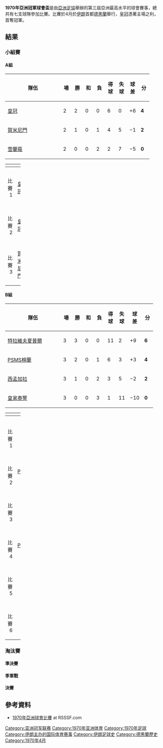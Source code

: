 {{Infobox 國際足球賽事賽季
| tourney_name          = 亞洲冠軍球會盃
| year                  = 1970
| image                 = 
| size                  = 
| caption               = 
| edition               = 3
| defending_champ_other = {{flagicon|ISR}} [[特拉維夫馬卡比足球會|特拉維夫馬卡比]]
| dates                 = 1970年4月1日–4月10日
| num_teams             = 7 隊
| associations          = 7
| champion_other        = {{flagicon|IRN|1964}} [[艾斯迪格拿足球俱樂部|皇冠]]
| count                 = 1
| second_other          = {{flagicon|ISR}} [[特拉維夫夏普爾足球會|特拉維夫夏普爾]]
| third_other           = {{flagicon|LIB}} [[賀米尼門貝魯特足球會|賀米尼門]]
| fourth_other          = {{flagicon|IDN}} [[PSMS棉蘭足球俱樂部|PSMS棉蘭]]
| matches               = 12
| goals                 = 39
| attendance            = 
| top_scorer            = 
| player                = 
| prevseason            = [[1969年亞洲冠軍球會盃|1969]]
| nextseason            = [[1971年亞洲冠軍球會盃|1971]]
}}

'''1970年亞洲冠軍球會盃'''是由[[亞洲足協|亞洲足協]]舉辦的第三屆亞洲最高水平的球會賽事，總共有七支球隊參加比賽。比賽於4月於[[伊朗|伊朗]]首都[[德黑蘭|德黑蘭]]舉行，[[艾斯迪格拿足球俱樂部|皇冠]]憑著主場之利，首奪冠軍。

== 結果 ==
=== 小組賽 ===
==== A組 ====
{| class="wikitable" style="text-align: center;"
|-
!width="165"|隊伍
!width="20"|場
!width="20"|勝
!width="20"|和
!width="20"|負
!width="20"|得球
!width="20"|失球
!width="20"|球差
!width="20"|分
|-bgcolor=lightgreen
|style="text-align:left;"|{{flagicon|IRN|variant=1964}} [[艾斯迪格拿足球俱樂部|皇冠]]
|2||2||0||0||6||0||+6||'''4'''
|-bgcolor=lightgreen
|style="text-align:left;"|{{flagicon|LIB}} [[賀米尼門貝魯特足球會|賀米尼門]]
|2||1||0||1||4||5||−1||'''2'''
|-
|style="text-align:left;"|{{flagicon|MAS}} [[雪蘭莪足球會|雪蘭莪]]
|2||0||0||2||2||7||−5||'''0'''
|}
{| width=100% cellspacing=1
!width=10%|
!width=20%|
!width=12%|
!width=20%|
!
|- style=font-size:90%
|align=right|比賽1
|align=right|[[艾斯迪格拿足球俱樂部|皇冠]]
|align=center| '''3–0''' 
|[[賀米尼門貝魯特足球會|賀米尼門]]
|- style=font-size:90%
|align=right|比賽2
|align=right|[[艾斯迪格拿足球俱樂部|皇冠]]
|align=center| '''3–0''' 
|[[雪蘭莪足球會|雪蘭莪]]
|-
|- style=font-size:90%
|align=right|比賽3
|align=right|[[賀米尼門貝魯特足球會|賀米尼門]]
|align=center| '''4–2''' 
|[[雪蘭莪足球會|雪蘭莪]]
|}

==== B組 ====
{| class="wikitable" style="text-align: center;"
|-
!width="165"|隊伍
!width="20"|場
!width="20"|勝
!width="20"|和
!width="20"|負
!width="20"|得球
!width="20"|失球
!width="20"|球差
!width="20"|分
|-bgcolor=lightgreen
|style="text-align:left;"|{{flagicon|ISR}} [[特拉維夫夏普爾足球會|特拉維夫夏普爾]]
|3||3||0||0||11||2||+9||'''6'''
|-bgcolor=lightgreen
|style="text-align:left;"|{{flagicon|IDN}} [[PSMS棉蘭足球會|PSMS棉蘭]]
|3||2||0||1||6||3||+3||'''4'''
|-
|style="text-align:left;"|{{flagicon|IND}} [[西孟加拉足球隊|西孟加拉]]
|3||1||0||2||3||5||−2||'''2'''
|-
|style="text-align:left;"|{{flagicon|THA}} [[皇家泰國警察足球會|皇家泰警]]
|3||0||0||3||1||11||−10||'''0'''
|}

{| width=100% cellspacing=1
!width=10%|
!width=20%|
!width=12%|
!width=20%|
!
|-
|- style=font-size:90%
|align=right|比賽1
|align=right|[[特拉維夫夏普爾足球會|特拉維夫夏普爾]]
|align=center| '''5–0''' 
|[[皇家泰國警察足球會|皇家泰警]]
|- style=font-size:90%
|align=right|比賽2
|align=right|[[PSMS棉蘭足球會|PSMS棉蘭]]
|align=center| '''1–0''' 
|[[西孟加拉足球隊|西孟加拉]]
|- style=font-size:90%
|align=right|比賽3
|align=right|[[特拉維夫夏普爾足球會|特拉維夫夏普爾]]
|align=center| '''3–1''' 
|[[西孟加拉足球隊|西孟加拉]]
|- style=font-size:90%
|align=right|比賽4
|align=right|[[PSMS棉蘭足球會|PSMS棉蘭]]
|align=center| '''4–0''' 
|[[皇家泰國警察足球會|皇家泰警]]
|- style=font-size:90%
|align=right|比賽5
|align=right|[[特拉維夫夏普爾足球會|特拉維夫夏普爾]]
|align=center| '''3–1''' 
|[[PSMS棉蘭足球會|PSMS棉蘭]]
|- style=font-size:90%
|align=right|比賽6
|align=right|[[西孟加拉足球隊|西孟加拉]]
|align=center| '''2–1''' 
|[[皇家泰國警察足球會|皇家泰警]]
|}

=== 淘汰賽 ===
==== 準決賽 ====
{{footballbox
|date =  
|team1 = [[特拉維夫夏普爾足球會|特拉維夫夏普爾]] {{flagicon|ISR}} 
|score = w/o
|team2 = {{flagicon|LIB}} [[賀米尼門貝魯特足球會|賀米尼門]] 
|goals1 = 
|goals2 = 
|stadium = [[伊朗|伊朗]]，[[德黑蘭|德黑蘭]]
}}

{{footballbox
|date =  
|team1 = [[艾斯迪格拿足球俱樂部|皇冠]] {{flagicon|IRN|variant=1964}} 
|score = 2 – 0
|team2 = {{flagicon|IDN}} [[PSMS棉蘭足球會|PSMS棉蘭]] 
|goals1 = 
|goals2 = 
|stadium = [[伊朗|伊朗]]，[[德黑蘭|德黑蘭]]
}}

==== 季軍戰 ====
{{footballbox
|date = 
|team1 = [[賀米尼門貝魯特足球會|賀米尼門]] {{flagicon|LIB}} 
|score = 1 – 0
|team2 = {{flagicon|IDN}} [[PSMS棉蘭足球會|PSMS棉蘭]] 
|goals1 = 
|goals2 = 
|stadium = [[伊朗|伊朗]]，[[德黑蘭|德黑蘭]]
}}

==== 決賽 ====
{{footballbox
|date =  
|team1 = [[艾斯迪格拿足球俱樂部|皇冠]] {{flagicon|IRN|variant=1964}}
|score = 2 – 1
|team2 = {{flagicon|ISR}} [[特拉維夫夏普爾足球會|特拉維夫夏普爾]] 
|goals1 = 
|goals2 = 
|stadium = [[伊朗|伊朗]]，[[德黑蘭|德黑蘭]]
}}


{{winners-other|1971年亞洲冠軍球會盃|IRN|variant=1964|[[艾斯迪格拿足球俱樂部|皇冠]]|一}}

== 參考資料 ==
* [http://www.rsssf.com/tablesa/ascup70.html#cc 1970年亞洲球會比賽]{{Wayback|url=http://www.rsssf.com/tablesa/ascup70.html#cc |date=20161002225436 }} at RSSSF.com

{{亚足联冠军联赛}}
[[Category:亚洲冠军联赛|Category:亚洲冠军联赛]]
[[Category:1970年亚洲体育|Category:1970年亚洲体育]]
[[Category:1970年足球|Category:1970年足球]]
[[Category:伊朗主办的国际体育赛事|Category:伊朗主办的国际体育赛事]]
[[Category:伊朗足球史|Category:伊朗足球史]]
[[Category:德黑蘭歷史|Category:德黑蘭歷史]]
[[Category:1970年4月|Category:1970年4月]]